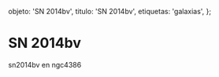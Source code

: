
  objeto: 'SN 2014bv',
  titulo: 'SN 2014bv',
  etiquetas: 'galaxias',
};

# SN 2014bv

<Imagen
  src="objeto/sn2014-bv_20140714_1_sn2014bv_20140714_i88-copia.jpg"
  fecha="20140714"
/>

sn2014bv en ngc4386